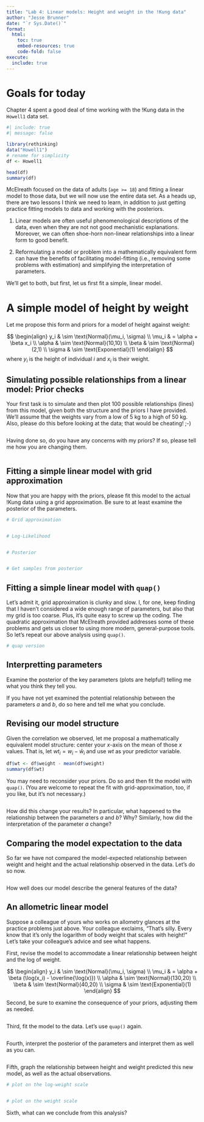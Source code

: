 ```yaml
---
title: "Lab 4: Linear models: Height and weight in the !Kung data"
author: "Jesse Brunner"
date: "`r Sys.Date()`"
format: 
  html:
    toc: true
    embed-resources: true
    code-fold: false
execute:
  include: true
---
```


# Goals for today

Chapter 4 spent a good deal of time working with the !Kung data in the `Howell1` data set.
```r
#| include: true
#| message: false

library(rethinking)
data("Howell1")
# rename for simplicity
df <- Howell1

head(df)
summary(df)
```

McElreath focused on the data of adults (`age >= 18`) and fitting a linear model to those data, but we will now use the entire data set. As a heads up, there are two lessons I think we need to learn, in addition to just getting practice fitting models to data and working with the posteriors. 

1.  Linear models are often useful phenomenological descriptions of the data, even when they are not not good mechanistic explanations. Moreover, we can often shoe-horn non-linear relationships into a linear form to good benefit.

2.  Reformulating a model or problem into a mathematically equivalent form can have the benefits of facilitating model-fitting (i.e., removing some problems with estimation) and simplifying the interpretation of parameters.

We'll get to both, but first, let us first fit a simple, linear model. 

# A simple model of height by weight
Let me propose this form and priors for a model of height against weight:

$$
\begin{align}
y_i & \sim \text{Normal}(\mu_i, \sigma) \\
\mu_i & = \alpha + \beta  x_i  \\
\alpha & \sim \text{Normal}(10,10) \\
\beta & \sim \text{Normal}(2,1) \\
\sigma & \sim \text{Exponential}(1)
\end{align}
$$
where $y_i$ is the height of individual $i$ and $x_i$ is their weight. 

## Simulating possible relationships from a linear model: Prior checks

Your first task is to simulate and then plot 100 possible relationships (lines) from this model, given both the structure and the priors I have provided. We'll assume that the weights vary from a low of 5 kg to a high of 50 kg. Also, please do this before looking at the data; that would be cheating! ;-)

```r


```

Having done so, do you have any concerns with my priors? If so, please tell me how you are changing them.

```r


```

## Fitting a simple linear model with grid approximation 
Now that you are happy with the priors, please fit this model to the actual !Kung data using a grid approximation. Be sure to at least examine the posterior of the parameters.

```r
# Grid approximation


# Log-Likelihood


# Posterior


# Get samples from posterior


```

## Fitting a simple linear model with `quap()`

Let's admit it, grid approximation is clunky and slow. I, for one, keep finding that I haven't considered a wide enough range of parameters, but also that my grid is too coarse. Plus, it's quite easy to screw up the coding. The quadratic approximation that McElreath provided addresses some of these problems and gets us closer to using more modern, general-purpose tools. So let's repeat our above analysis using `quap()`.

```r
# quap version


```


## Interpretting parameters
Examine the posterior of the key parameters (plots are helpful!) telling me what you think they tell you.



If you have not yet examined the potential relationship between the parameters $a$ and $b$, do so here and tell me what you conclude.





## Revising our model structure

Given the correlation we observed, let me proposal a mathematically equivalent model structure: center your $x$-axis on the mean of those $x$ values. That is, let $wt_i =  w_i - \bar{w}_i$ and use $wt$ as your predictor variable. 
```r
df$wt <- df$weight - mean(df$weight)
summary(df$wt)
```

You may need to reconsider your priors. Do so and then fit the model with `quap()`. (You are welcome to repeat the fit with grid-approximation, too, if you like, but it's not necessary.)


```r


```

How did this change your results? In particular, what happened to the relationship between the parameters $a$ and $b$? Why? Similarly, how did the interpretation of the parameter $a$ change?




## Comparing the model expectation to the data

So far we have not compared the model-expected relationship between weight and height and the actual relationship observed in the data. Let's do so now.

```r


```

How well does our model describe the general features of the data? 


## An allometric linear model

Suppose a colleague of yours who works on allometry glances at the practice problems just above. Your colleague exclaims, "That's silly. Every know that it’s only the logarithm of body weight that scales with height!" Let's take your colleague's advice and see what happens. 

First, revise the model to accommodate a linear relationship between height and the log of weight.


$$
\begin{align}
y_i & \sim \text{Normal}(\mu_i, \sigma) \\
\mu_i & = \alpha + \beta  (\log(x_i) - \overline{\log(x)}) \\
\alpha & \sim \text{Normal}(130,20) \\
\beta & \sim \text{Normal}(40,20) \\
\sigma & \sim \text{Exponential}(1)
\end{align}
$$


Second, be sure to examine the consequence of your priors, adjusting them as needed. 
```r


```


Third, fit the model to the data. Let's use `quap()` again. 


```r


```

Fourth, interpret the posterior of the parameters and interpret them as well as you can.

```r


```




Fifth, graph the relationship between height and weight predicted this new model, as well as the actual observations. 

```r
# plot on the log-weight scale


# plot on the weight scale


```


Sixth, what can we conclude from this analysis?


